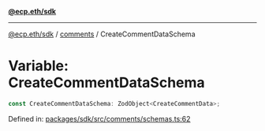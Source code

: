 [**@ecp.eth/sdk**](../../index.mdx)

***

[@ecp.eth/sdk](/sdk-reference/index.mdx) / [comments](/sdk-reference/comments/index.mdx) / CreateCommentDataSchema

# Variable: CreateCommentDataSchema

```ts
const CreateCommentDataSchema: ZodObject<CreateCommentData>;
```

Defined in: [packages/sdk/src/comments/schemas.ts:62](https://github.com/ecp-eth/comments-monorepo/blob/main/packages/sdk/src/comments/schemas.ts#L62)
